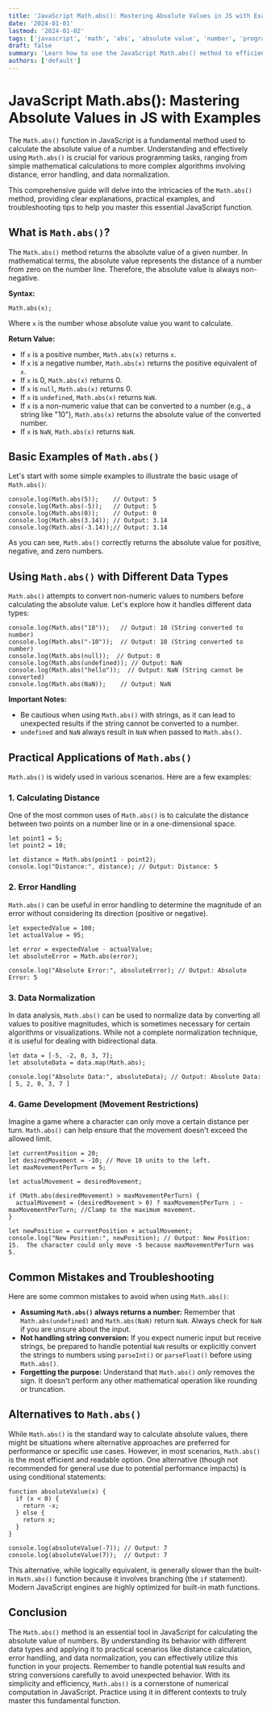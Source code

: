 ```yaml
---
title: 'JavaScript Math.abs(): Mastering Absolute Values in JS with Examples'
date: '2024-01-01'
lastmod: '2024-01-02'
tags: ['javascript', 'math', 'abs', 'absolute value', 'number', 'programming']
draft: false
summary: 'Learn how to use the JavaScript Math.abs() method to efficiently calculate the absolute value of numbers. This comprehensive guide provides clear explanations, practical examples, and troubleshooting tips to master this essential function.'
authors: ['default']
---
```


# JavaScript Math.abs(): Mastering Absolute Values in JS with Examples

The `Math.abs()` function in JavaScript is a fundamental method used to calculate the absolute value of a number. Understanding and effectively using `Math.abs()` is crucial for various programming tasks, ranging from simple mathematical calculations to more complex algorithms involving distance, error handling, and data normalization.

This comprehensive guide will delve into the intricacies of the `Math.abs()` method, providing clear explanations, practical examples, and troubleshooting tips to help you master this essential JavaScript function.

## What is `Math.abs()`?

The `Math.abs()` method returns the absolute value of a given number. In mathematical terms, the absolute value represents the distance of a number from zero on the number line. Therefore, the absolute value is always non-negative.

**Syntax:**

```plaintext
Math.abs(x);
```

Where `x` is the number whose absolute value you want to calculate.

**Return Value:**

- If `x` is a positive number, `Math.abs(x)` returns `x`.
- If `x` is a negative number, `Math.abs(x)` returns the positive equivalent of `x`.
- If `x` is 0, `Math.abs(x)` returns 0.
- If `x` is `null`, `Math.abs(x)` returns 0.
- If `x` is `undefined`, `Math.abs(x)` returns `NaN`.
- If `x` is a non-numeric value that can be converted to a number (e.g., a string like "10"), `Math.abs(x)` returns the absolute value of the converted number.
- If `x` is `NaN`, `Math.abs(x)` returns `NaN`.

## Basic Examples of `Math.abs()`

Let's start with some simple examples to illustrate the basic usage of `Math.abs()`:

```plaintext
console.log(Math.abs(5));    // Output: 5
console.log(Math.abs(-5));   // Output: 5
console.log(Math.abs(0));    // Output: 0
console.log(Math.abs(3.14)); // Output: 3.14
console.log(Math.abs(-3.14));// Output: 3.14
```

As you can see, `Math.abs()` correctly returns the absolute value for positive, negative, and zero numbers.

## Using `Math.abs()` with Different Data Types

`Math.abs()` attempts to convert non-numeric values to numbers before calculating the absolute value. Let's explore how it handles different data types:

```plaintext
console.log(Math.abs("10"));   // Output: 10 (String converted to number)
console.log(Math.abs("-10"));  // Output: 10 (String converted to number)
console.log(Math.abs(null));  // Output: 0
console.log(Math.abs(undefined)); // Output: NaN
console.log(Math.abs("hello"));  // Output: NaN (String cannot be converted)
console.log(Math.abs(NaN));    // Output: NaN
```

**Important Notes:**

- Be cautious when using `Math.abs()` with strings, as it can lead to unexpected results if the string cannot be converted to a number.
- `undefined` and `NaN` always result in `NaN` when passed to `Math.abs()`.

## Practical Applications of `Math.abs()`

`Math.abs()` is widely used in various scenarios. Here are a few examples:

### 1. Calculating Distance

One of the most common uses of `Math.abs()` is to calculate the distance between two points on a number line or in a one-dimensional space.

```plaintext
let point1 = 5;
let point2 = 10;

let distance = Math.abs(point1 - point2);
console.log("Distance:", distance); // Output: Distance: 5
```

### 2. Error Handling

`Math.abs()` can be useful in error handling to determine the magnitude of an error without considering its direction (positive or negative).

```plaintext
let expectedValue = 100;
let actualValue = 95;

let error = expectedValue - actualValue;
let absoluteError = Math.abs(error);

console.log("Absolute Error:", absoluteError); // Output: Absolute Error: 5
```

### 3. Data Normalization

In data analysis, `Math.abs()` can be used to normalize data by converting all values to positive magnitudes, which is sometimes necessary for certain algorithms or visualizations. While not a complete normalization technique, it is useful for dealing with bidirectional data.

```plaintext
let data = [-5, -2, 0, 3, 7];
let absoluteData = data.map(Math.abs);

console.log("Absolute Data:", absoluteData); // Output: Absolute Data: [ 5, 2, 0, 3, 7 ]
```

### 4. Game Development (Movement Restrictions)

Imagine a game where a character can only move a certain distance per turn. `Math.abs()` can help ensure that the movement doesn't exceed the allowed limit.

```plaintext
let currentPosition = 20;
let desiredMovement = -10; // Move 10 units to the left.
let maxMovementPerTurn = 5;

let actualMovement = desiredMovement;

if (Math.abs(desiredMovement) > maxMovementPerTurn) {
  actualMovement = (desiredMovement > 0) ? maxMovementPerTurn : -maxMovementPerTurn; //Clamp to the maximum movement.
}

let newPosition = currentPosition + actualMovement;
console.log("New Position:", newPosition); // Output: New Position: 15.  The character could only move -5 because maxMovementPerTurn was 5.
```

## Common Mistakes and Troubleshooting

Here are some common mistakes to avoid when using `Math.abs()`:

- **Assuming `Math.abs()` always returns a number:** Remember that `Math.abs(undefined)` and `Math.abs(NaN)` return `NaN`. Always check for `NaN` if you are unsure about the input.
- **Not handling string conversion:** If you expect numeric input but receive strings, be prepared to handle potential `NaN` results or explicitly convert the strings to numbers using `parseInt()` or `parseFloat()` before using `Math.abs()`.
- **Forgetting the purpose:** Understand that `Math.abs()` _only_ removes the sign. It doesn't perform any other mathematical operation like rounding or truncation.

## Alternatives to `Math.abs()`

While `Math.abs()` is the standard way to calculate absolute values, there might be situations where alternative approaches are preferred for performance or specific use cases. However, in most scenarios, `Math.abs()` is the most efficient and readable option. One alternative (though not recommended for general use due to potential performance impacts) is using conditional statements:

```plaintext
function absoluteValue(x) {
  if (x < 0) {
    return -x;
  } else {
    return x;
  }
}

console.log(absoluteValue(-7)); // Output: 7
console.log(absoluteValue(7));  // Output: 7
```

This alternative, while logically equivalent, is generally slower than the built-in `Math.abs()` function because it involves branching (the `if` statement). Modern JavaScript engines are highly optimized for built-in math functions.

## Conclusion

The `Math.abs()` method is an essential tool in JavaScript for calculating the absolute value of numbers. By understanding its behavior with different data types and applying it to practical scenarios like distance calculation, error handling, and data normalization, you can effectively utilize this function in your projects. Remember to handle potential `NaN` results and string conversions carefully to avoid unexpected behavior. With its simplicity and efficiency, `Math.abs()` is a cornerstone of numerical computation in JavaScript. Practice using it in different contexts to truly master this fundamental function.
